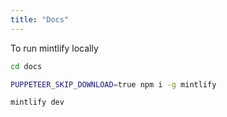 ```yaml
---
title: "Docs"
---
```


To run mintlify locally

```bash
cd docs
```

```bash
PUPPETEER_SKIP_DOWNLOAD=true npm i -g mintlify
```

```bash
mintlify dev
```